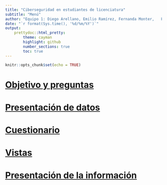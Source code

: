 ---
title: "Ciberseguridad en estudiantes de licenciatura"
subtitle: "Menú"
author: "Equipo 1: Diego Arellano, Emilio Ramírez, Fernanda Monter,   Fernando Lango"
date: "`r format(Sys.time(), '%d/%m/%Y')`"
output: 
    prettydoc::html_pretty:
        theme: cayman
        highlight: github
        number_sections: true
        toc: true
---

```{r setup, include=FALSE}
knitr::opts_chunk$set(echo = TRUE)
```

# [Objetivo y preguntas](https://ferlango.github.io/Proyecto-db/Preguntas/)

# [Presentación de datos](https://ferlango.github.io/Proyecto-db/Datos_presentación)

# [Cuestionario](https://ferlango.github.io/Proyecto-db/Cuestionario)

# [Vistas](https://ferlango.github.io/Proyecto-db/Vistas)

# [Presentación de la información](https://ferlango.github.io/Proyecto-db/Graficas)